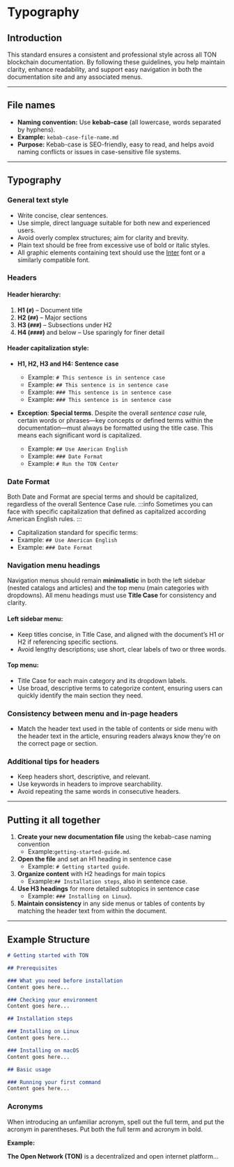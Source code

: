 # Typography

## Introduction
This standard ensures a consistent and professional style across all TON blockchain documentation. By following these guidelines, you help maintain clarity, enhance readability, and support easy navigation in both the documentation site and any associated menus.

---

## File names
- **Naming convention:** Use **kebab-case** (all lowercase, words separated by hyphens).
- **Example:** `kebab-case-file-name.md`
- **Purpose:** Kebab-case is SEO-friendly, easy to read, and helps avoid naming conflicts or issues in case-sensitive file systems.

---

## Typography

### General text style
- Write concise, clear sentences.
- Use simple, direct language suitable for both new and experienced users.
- Avoid overly complex structures; aim for clarity and brevity.
- Plain text should be free from excessive use of bold or italic styles.
- All graphic elements containing text should use the [Inter](https://rsms.me/inter/) font or a similarly compatible font.


### Headers

#### Header hierarchy:
1. **H1 (`#`)** – Document title
2. **H2 (`##`)** – Major sections
3. **H3 (`###`)** – Subsections under H2
4. **H4 (`####`)** and below – Use sparingly for finer detail

#### Header capitalization style:
- **H1, H2, H3 and H4:** **Sentence case**
  - Example: `# This sentence is in sentence case`
  - Example: `## This sentence is in sentence case`
  - Example: `### This sentence is in sentence case`
  - Example: `### This sentence is in sentence case`


- **Exception**: **Special terms**.
Despite the overall _sentence case_ rule,
  certain words or phrases—key concepts or defined terms within the documentation—must always be formatted
  using the title case.
  This means each significant word is capitalized. 
  - Example: `## Use American English`
  - Example: `### Date Format`
  - Example: `# Run the TON Center`


### Date Format
Both Date and Format are special terms and should be capitalized, regardless of the overall Sentence Case rule.
:::info
Sometimes you can face with specific capitalization that defined as capitalized according American English rules.
:::
- Capitalization standard for specific terms:
- Example: `## Use American English`
- Example: `### Date Format`


### Navigation menu headings
Navigation menus should remain **minimalistic** in both the left sidebar (nested catalogs and articles) and the top menu (main categories with dropdowns). All menu headings must use **Title Case** for consistency and clarity.

#### Left sidebar menu:
- Keep titles concise, in Title Case, and aligned with the document’s H1 or H2 if referencing specific sections.
- Avoid lengthy descriptions; use short, clear labels of two or three words.

#### Top menu:
- Title Case for each main category and its dropdown labels.
- Use broad, descriptive terms to categorize content, ensuring users can quickly identify the main section they need.


### Consistency between menu and in-page headers
- Match the header text used in the table of contents or side menu with the header text in the article, ensuring readers always know they're on the correct page or section.

### Additional tips for headers
- Keep headers short, descriptive, and relevant.
- Use keywords in headers to improve searchability.
- Avoid repeating the same words in consecutive headers.

---

## Putting it all together
1. **Create your new documentation file** using the kebab-case naming convention
   * Example:`getting-started-guide.md`.
2. **Open the file** and set an H1 heading in sentence case
   * Example: `# Getting started guide`.
3. **Organize content** with H2 headings for main topics 
   * Example:`## Installation steps`, also in sentence case.
4. **Use H3 headings** for more detailed subtopics in sentence case 
   * Example: `### Installing on Linux`).
5. **Maintain consistency** in any side menus or tables of contents by matching the header text from within the document.

---

## Example Structure

```md
# Getting started with TON

## Prerequisites

### What you need before installation
Content goes here...

### Checking your environment
Content goes here...

## Installation steps

### Installing on Linux
Content goes here...

### Installing on macOS
Content goes here...

## Basic usage

### Running your first command
Content goes here...
```

### Acronyms

When introducing an unfamiliar acronym, spell out the full term, and put the acronym in parentheses. Put both the full term and acronym in bold.

**Example:**

**The Open Network (TON)** is a decentralized and open internet platform...
